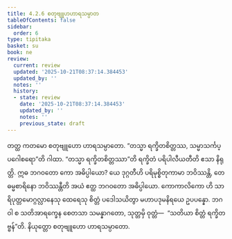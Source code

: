 ```yaml
---
title: 4.2.6 စတုဗျူဟဟာရသမ္ပာတ
tableOfContents: false
sidebar:
  order: 6
type: tipitaka
basket: su
book: ne
review:
  current: review
  updated: '2025-10-21T08:37:14.384453'
  updated_by: ''
  notes: ''
  history:
  - state: review
    date: '2025-10-21T08:37:14.384453'
    updated_by: ''
    notes: ''
    previous_state: draft
---
```



<DynamicBreadcrumb />


<ReviewStatus review={frontmatter.review} showDetails={true} />

<HypothesisAnnotation frontmatter={frontmatter} />

<Division number="68" book="ne" e="ch" v="27" p="86">

<Paragraph number="506" book="ne">
တတ္ထ ကတမော စတုဗျူဟော ဟာရသမ္ပာတော.
</Paragraph>

<Paragraph number="507" book="ne">
“တသ္မာ ရက္ခိတစိတ္တဿ, သမ္မာသင်္ကပ္ပဂေါစရော”တိ ဂါထာ. “တသ္မာ ရက္ခိတစိတ္တဿာ”တိ ရက္ခိတံ ပရိပါလီယတီတိ ဧသာ နိရုတ္တိ. ဣဓ ဘဂဝတော ကော အဓိပ္ပါယော? ယေ ဒုဂ္ဂတီဟိ ပရိမုစ္စိတုကာမာ ဘဝိဿန္တိ, တေ ဓမ္မစာရိနော ဘဝိဿန္တီတိ အယံ ဧတ္ထ ဘဂဝတော အဓိပ္ပါယော. ကောကာလိကော ဟိ သာရိပုတ္တမောဂ္ဂလ္လာနေသု ထေရေသု စိတ္တံ ပဒေါသယိတွာ မဟာပဒုမနိရယေ ဥပပန္နော. ဘဂဝါ စ သတိအာရက္ခေန စေတသာ သမန္နာဂတော, သုတ္တမှိ ဝုတ္တံ—  “သတိယာ စိတ္တံ ရက္ခိတဗ္ဗန်”တိ.

</Paragraph>
</Division>

<Paragraph number="508" type="center" book="ne">
နိယုတ္တော စတုဗျူဟော ဟာရသမ္ပာတော.
</Paragraph>